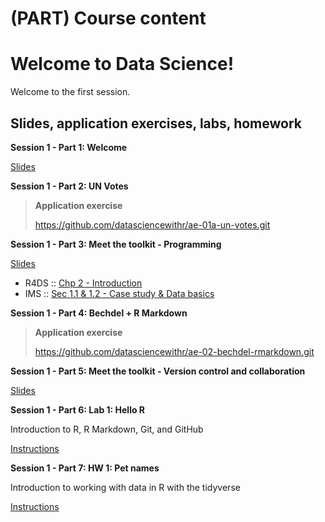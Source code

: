 # (PART) Course content {.unnumbered}

# Welcome to Data Science! {#hello-world}

Welcome to the first session.

## Slides, application exercises, labs, homework {.unnumbered}

::: slide-deck
**Session 1 - Part 1: Welcome**

::: slides
[Slides](https://datascienceandr.netlify.app/course-materials/slides/u1-d01-welcome/u1-d01-welcome.html#1)
:::
:::

::: application-exercise
**Session 1 - Part 2: UN Votes**

> **Application exercise**
>
> <https://github.com/datasciencewithr/ae-01a-un-votes.git>
:::

::: slide-deck
**Session 1 - Part 3: Meet the toolkit - Programming**

::: slides
[Slides](https://datascienceandr.netlify.app/course-materials/slides/u1-d02-toolkit-r/u1-d02-toolkit-r.html#1)
:::

::: reading
-   R4DS :: [Chp 2 - Introduction](https://r4ds.had.co.nz/explore-intro.html)
-   IMS :: [Sec 1.1 & 1.2 - Case study & Data basics](https://openintro-ims.netlify.app/data-hello.html)
:::
:::

::: application-exercise
**Session 1 - Part 4: Bechdel + R Markdown**

> **Application exercise**
>
> <https://github.com/datasciencewithr/ae-02-bechdel-rmarkdown.git>
:::

::: slide-deck
**Session 1 - Part 5: Meet the toolkit - Version control and collaboration**

::: slides
[Slides](https://datascienceandr.netlify.app/course-materials/slides/u1-d03-toolkit-git/u1-d03-toolkit-git.html#1)
:::
:::

::: lab
**Session 1 - Part 6: Lab 1: Hello R**

Introduction to R, R Markdown, Git, and GitHub

::: instructions
[Instructions](https://datascienceandr.netlify.app/course-materials/lab-instructions/lab-01/lab-01-hello-r.html)
:::

```{=html}
<!--
::: starter
[Starter](https://github.com/rstudio-education/datascience-box/tree/master/course-materials/starters/lab/lab-01-hello-r)
::: 
-->
```
:::

::: homework
**Session 1 - Part 7: HW 1: Pet names**

Introduction to working with data in R with the tidyverse

::: instructions
[Instructions](https://datascienceandr.netlify.app/course-materials/hw-instructions/hw-01/hw-01-pet-names.html)
:::

```{=html}
<!--
::: starter
[Starter](https://github.com/rstudio-education/datascience-box/tree/master/course-materials/starters/hw/hw-01-pet-names)
:::
-->
```
:::
